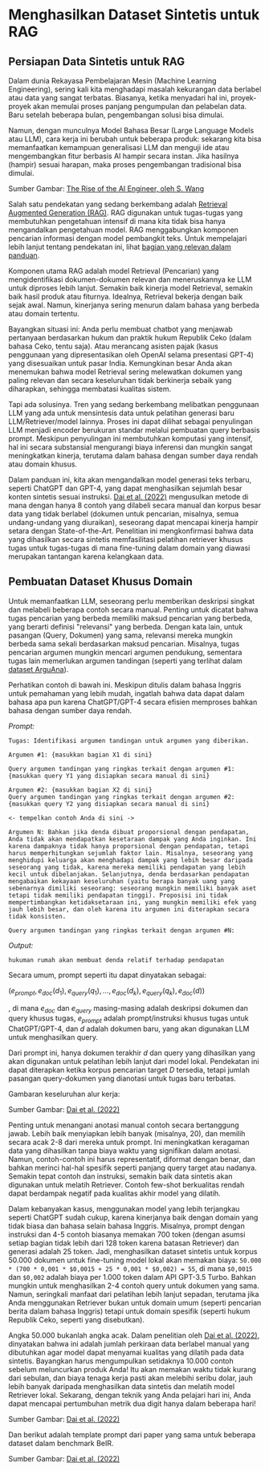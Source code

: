 

# Menghasilkan Dataset Sintetis untuk RAG



## Persiapan Data Sintetis untuk RAG

Dalam dunia Rekayasa Pembelajaran Mesin (Machine Learning Engineering), sering kali kita menghadapi masalah kekurangan data berlabel atau data yang sangat terbatas. Biasanya, ketika menyadari hal ini, proyek-proyek akan memulai proses panjang pengumpulan dan pelabelan data. Baru setelah beberapa bulan, pengembangan solusi bisa dimulai.

Namun, dengan munculnya Model Bahasa Besar (Large Language Models atau LLM), cara kerja ini berubah untuk beberapa produk: sekarang kita bisa memanfaatkan kemampuan generalisasi LLM dan menguji ide atau mengembangkan fitur berbasis AI hampir secara instan. Jika hasilnya (hampir) sesuai harapan, maka proses pengembangan tradisional bisa dimulai.

<Screenshot src={IMG1} alt="Perubahan paradigma dalam produk berbasis AI." />

Sumber Gambar: [The Rise of the AI Engineer, oleh S. Wang](https://www.latent.space/p/ai-engineer)

Salah satu pendekatan yang sedang berkembang adalah [Retrieval Augmented Generation (RAG)](https://www.promptingguide.ai/techniques/rag). RAG digunakan untuk tugas-tugas yang membutuhkan pengetahuan intensif di mana kita tidak bisa hanya mengandalkan pengetahuan model. RAG menggabungkan komponen pencarian informasi dengan model pembangkit teks. Untuk mempelajari lebih lanjut tentang pendekatan ini, lihat [bagian yang relevan dalam panduan](https://www.promptingguide.ai/techniques/rag).

Komponen utama RAG adalah model Retrieval (Pencarian) yang mengidentifikasi dokumen-dokumen relevan dan meneruskannya ke LLM untuk diproses lebih lanjut. Semakin baik kinerja model Retrieval, semakin baik hasil produk atau fiturnya. Idealnya, Retrieval bekerja dengan baik sejak awal. Namun, kinerjanya sering menurun dalam bahasa yang berbeda atau domain tertentu.

Bayangkan situasi ini: Anda perlu membuat chatbot yang menjawab pertanyaan berdasarkan hukum dan praktik hukum Republik Ceko (dalam bahasa Ceko, tentu saja). Atau merancang asisten pajak (kasus penggunaan yang dipresentasikan oleh OpenAI selama presentasi GPT-4) yang disesuaikan untuk pasar India. Kemungkinan besar Anda akan menemukan bahwa model Retrieval sering melewatkan dokumen yang paling relevan dan secara keseluruhan tidak berkinerja sebaik yang diharapkan, sehingga membatasi kualitas sistem.

Tapi ada solusinya. Tren yang sedang berkembang melibatkan penggunaan LLM yang ada untuk mensintesis data untuk pelatihan generasi baru LLM/Retriever/model lainnya. Proses ini dapat dilihat sebagai penyulingan LLM menjadi encoder berukuran standar melalui pembuatan query berbasis prompt. Meskipun penyulingan ini membutuhkan komputasi yang intensif, hal ini secara substansial mengurangi biaya inferensi dan mungkin sangat meningkatkan kinerja, terutama dalam bahasa dengan sumber daya rendah atau domain khusus.

Dalam panduan ini, kita akan mengandalkan model generasi teks terbaru, seperti ChatGPT dan GPT-4, yang dapat menghasilkan sejumlah besar konten sintetis sesuai instruksi. [Dai et al. (2022)](https://arxiv.org/abs/2209.11755) mengusulkan metode di mana dengan hanya 8 contoh yang dilabeli secara manual dan korpus besar data yang tidak berlabel (dokumen untuk pencarian, misalnya, semua undang-undang yang diuraikan), seseorang dapat mencapai kinerja hampir setara dengan State-of-the-Art. Penelitian ini mengkonfirmasi bahwa data yang dihasilkan secara sintetis memfasilitasi pelatihan retriever khusus tugas untuk tugas-tugas di mana fine-tuning dalam domain yang diawasi merupakan tantangan karena kelangkaan data.

## Pembuatan Dataset Khusus Domain

Untuk memanfaatkan LLM, seseorang perlu memberikan deskripsi singkat dan melabeli beberapa contoh secara manual. Penting untuk dicatat bahwa tugas pencarian yang berbeda memiliki maksud pencarian yang berbeda, yang berarti definisi "relevansi" yang berbeda. Dengan kata lain, untuk pasangan (Query, Dokumen) yang sama, relevansi mereka mungkin berbeda sama sekali berdasarkan maksud pencarian. Misalnya, tugas pencarian argumen mungkin mencari argumen pendukung, sementara tugas lain memerlukan argumen tandingan (seperti yang terlihat dalam [dataset ArguAna](https://aclanthology.org/P18-1023/)).

Perhatikan contoh di bawah ini. Meskipun ditulis dalam bahasa Inggris untuk pemahaman yang lebih mudah, ingatlah bahwa data dapat dalam bahasa apa pun karena ChatGPT/GPT-4 secara efisien memproses bahkan bahasa dengan sumber daya rendah.

*Prompt:*
```
Tugas: Identifikasi argumen tandingan untuk argumen yang diberikan.

Argumen #1: {masukkan bagian X1 di sini}

Query argumen tandingan yang ringkas terkait dengan argumen #1: {masukkan query Y1 yang disiapkan secara manual di sini}

Argumen #2: {masukkan bagian X2 di sini}
Query argumen tandingan yang ringkas terkait dengan argumen #2: {masukkan query Y2 yang disiapkan secara manual di sini}

<- tempelkan contoh Anda di sini ->

Argumen N: Bahkan jika denda dibuat proporsional dengan pendapatan, Anda tidak akan mendapatkan kesetaraan dampak yang Anda inginkan. Ini karena dampaknya tidak hanya proporsional dengan pendapatan, tetapi harus memperhitungkan sejumlah faktor lain. Misalnya, seseorang yang menghidupi keluarga akan menghadapi dampak yang lebih besar daripada seseorang yang tidak, karena mereka memiliki pendapatan yang lebih kecil untuk dibelanjakan. Selanjutnya, denda berdasarkan pendapatan mengabaikan kekayaan keseluruhan (yaitu berapa banyak uang yang sebenarnya dimiliki seseorang: seseorang mungkin memiliki banyak aset tetapi tidak memiliki pendapatan tinggi). Proposisi ini tidak mempertimbangkan ketidaksetaraan ini, yang mungkin memiliki efek yang jauh lebih besar, dan oleh karena itu argumen ini diterapkan secara tidak konsisten.

Query argumen tandingan yang ringkas terkait dengan argumen #N:
```

*Output:*
```
hukuman rumah akan membuat denda relatif terhadap pendapatan
```

Secara umum, prompt seperti itu dapat dinyatakan sebagai:

$(e_{prompt}, e_{doc}(d_{1}), e_{query}(q_1), . . . , e_{doc}(d_k), e_{query}(q_k), e_{doc}(d))$

, di mana $e_{doc}$ dan $e_{query}$ masing-masing adalah deskripsi dokumen dan query khusus tugas, $e_{prompt}$ adalah prompt/instruksi khusus tugas untuk ChatGPT/GPT-4, dan $d$ adalah dokumen baru, yang akan digunakan LLM untuk menghasilkan query.

Dari prompt ini, hanya dokumen terakhir $d$ dan query yang dihasilkan yang akan digunakan untuk pelatihan lebih lanjut dari model lokal. Pendekatan ini dapat diterapkan ketika korpus pencarian target $D$ tersedia, tetapi jumlah pasangan query-dokumen yang dianotasi untuk tugas baru terbatas.

Gambaran keseluruhan alur kerja:

<Screenshot src={IMG2} alt="Gambaran Umum Pembuatan Dataset & Pelatihan PROMPTGATOR." />

Sumber Gambar: [Dai et al. (2022)](https://arxiv.org/abs/2209.11755)

Penting untuk menangani anotasi manual contoh secara bertanggung jawab. Lebih baik menyiapkan lebih banyak (misalnya, 20), dan memilih secara acak 2-8 dari mereka untuk prompt. Ini meningkatkan keragaman data yang dihasilkan tanpa biaya waktu yang signifikan dalam anotasi. Namun, contoh-contoh ini harus representatif, diformat dengan benar, dan bahkan merinci hal-hal spesifik seperti panjang query target atau nadanya. Semakin tepat contoh dan instruksi, semakin baik data sintetis akan digunakan untuk melatih Retriever. Contoh few-shot berkualitas rendah dapat berdampak negatif pada kualitas akhir model yang dilatih.

Dalam kebanyakan kasus, menggunakan model yang lebih terjangkau seperti ChatGPT sudah cukup, karena kinerjanya baik dengan domain yang tidak biasa dan bahasa selain bahasa Inggris. Misalnya, prompt dengan instruksi dan 4-5 contoh biasanya memakan 700 token (dengan asumsi setiap bagian tidak lebih dari 128 token karena batasan Retriever) dan generasi adalah 25 token. Jadi, menghasilkan dataset sintetis untuk korpus 50.000 dokumen untuk fine-tuning model lokal akan memakan biaya: `50.000 * (700 * 0,001 * $0,0015 + 25 * 0,001 * $0,002) = 55`, di mana `$0,0015` dan `$0,002` adalah biaya per 1.000 token dalam API GPT-3.5 Turbo. Bahkan mungkin untuk menghasilkan 2-4 contoh query untuk dokumen yang sama. Namun, seringkali manfaat dari pelatihan lebih lanjut sepadan, terutama jika Anda menggunakan Retriever bukan untuk domain umum (seperti pencarian berita dalam bahasa Inggris) tetapi untuk domain spesifik (seperti hukum Republik Ceko, seperti yang disebutkan).

Angka 50.000 bukanlah angka acak. Dalam penelitian oleh [Dai et al. (2022)](https://arxiv.org/abs/2209.11755), dinyatakan bahwa ini adalah jumlah perkiraan data berlabel manual yang dibutuhkan agar model dapat menyamai kualitas yang dilatih pada data sintetis. Bayangkan harus mengumpulkan setidaknya 10.000 contoh sebelum meluncurkan produk Anda! Itu akan memakan waktu tidak kurang dari sebulan, dan biaya tenaga kerja pasti akan melebihi seribu dolar, jauh lebih banyak daripada menghasilkan data sintetis dan melatih model Retriever lokal. Sekarang, dengan teknik yang Anda pelajari hari ini, Anda dapat mencapai pertumbuhan metrik dua digit hanya dalam beberapa hari!

<Screenshot src={IMG3} alt="Dataset Sintetis VS Dataset Berlabel Manual" />

Sumber Gambar: [Dai et al. (2022)](https://arxiv.org/abs/2209.11755)

Dan berikut adalah template prompt dari paper yang sama untuk beberapa dataset dalam benchmark BeIR.

<Screenshot src={IMG4} alt="Template Prompt dari paper PROMPTGATOR." />

Sumber Gambar: [Dai et al. (2022)](https://arxiv.org/abs/2209.11755)

